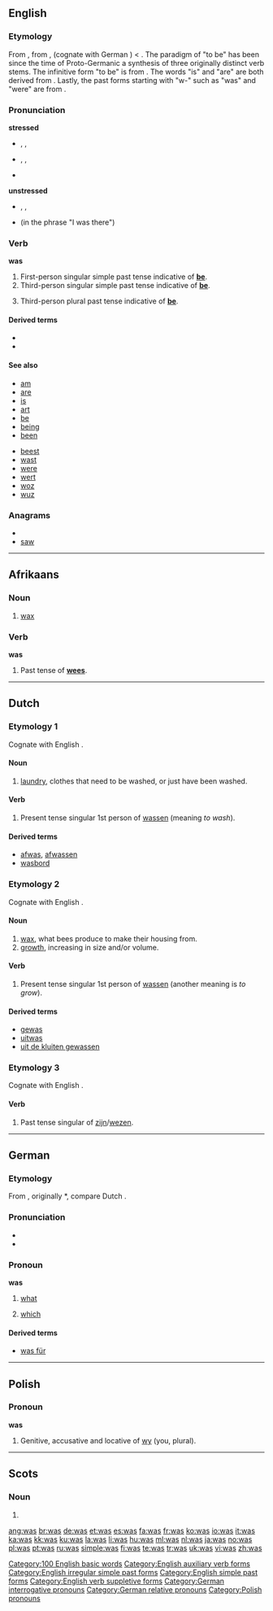 {{wikipedia|Was (disambiguation)}}
{{also|wąs}}
==English==

{{rank|in|I|that|8|was|he|his|with}}

===Etymology===
From {{etyl|ang|en}} {{term|wæs|lang=ang}}, from {{proto|Germanic|wēsōn|lang=en}}, (cognate with German {{term|war|lang=de}}) < {{proto|Indo-European|wes-|to reside|lang=en}}. The paradigm of "to be" has been since the time of Proto-Germanic a synthesis of three originally distinct verb stems. The infinitive form "to be" is from {{proto|Indo-European|bʰeu-|to become|lang=}}. The words "is" and "are" are both derived from {{proto|Indo-European|h₁es-|to be|lang=}}. Lastly, the past forms starting with "w-" such as "was" and "were" are from {{proto|Indo-European|wes-|to reside|lang=}}.

===Pronunciation===
'''stressed'''
* {{a|UK}} {{enPR|wŏz}}, {{IPA|/wɒz/}}, {{SAMPA|/wQz/}}
* {{a|US}} {{enPR|wŭz}}, {{IPA|/wʌz/}}, {{SAMPA|/wVz/}}
* {{audio|en-us-was-stressed.ogg|Audio (US)}}
*: {{rhymes|ɒz}}

'''unstressed'''
* {{enPR|wəz}}, {{IPA|/wəz/}}, {{SAMPA|/w@z/}}
* {{audio|en-us-was-unstressed.ogg|Audio (US)}} (in the phrase "I was there")

===Verb===
'''was'''

# First-person singular simple past tense indicative of '''[[be]]'''.
# Third-person singular simple past tense indicative of '''[[be]]'''.
# {{UK|dialect}} Third-person plural past tense indicative of '''[[be]]'''.

====Derived terms====
* {{l|en|wasband}}
* {{l|en|wasbian}}

====See also====
{{top2}}
* [[am]]
* [[are]]
* [[is]]
* [[art]]
* [[be]]
* [[being]]
* [[been]]
{{mid2}}
* [[beest]]
* [[wast]]
* [[were]]
* [[wert]]
* [[woz]]
* [[wuz]]
{{bottom}}

===Anagrams===
* {{alphagram|asw}}
* [[saw]]

[[Category:100 English basic words]]
[[Category:English auxiliary verb forms]]
[[Category:English irregular simple past forms]]
[[Category:English simple past forms]]
[[Category:English verb suppletive forms]]

----

==Afrikaans==

===Noun===
{{af-noun|wase}}

# [[wax]]

===Verb===
'''was'''

# Past tense of '''[[wees]]'''.

----

==Dutch==
{{wikipedia|lang=nl}}

===Etymology 1===
Cognate with English {{term|wash|lang=en}}.

====Noun====
{{nl-noun|wassen|wasje}} {{m}}

# [[laundry]], clothes that need to be washed, or just have been washed.

====Verb====
{{infl|nl|verb form}}

# Present tense singular 1st person of [[wassen]] (meaning ''to wash'').

====Derived terms====
* [[afwas]], [[afwassen]]
* [[wasbord]]

===Etymology 2===
Cognate with English {{term|wax|lang=en}}.

====Noun====
{{infl|nl|noun|g=m}}

# [[wax]], what bees produce to make their housing from.
# [[growth]], increasing in size and/or volume.

====Verb====
{{infl|nl|verb form}}

# Present tense singular 1st person of [[wassen]] (another meaning is ''to grow'').

====Derived terms====
* [[gewas]] {{n}}
* [[uitwas]]
* [[uit de kluiten gewassen]]

===Etymology 3===
Cognate with English {{term|was|lang=en}}.

====Verb====
{{infl|nl|verb form}}

# Past tense singular of [[zijn]]/[[wezen]].

----

==German==

===Etymology===
From {{etyl|goh|de}} {{term|waz|(h)waz|lang=goh}}, originally *{{term||(h)wat}}, compare Dutch {{term|wat|lang=nl}}.

===Pronunciation===
* {{audio|DE-was.ogg|audio}}
* {{audio|BY-was.ogg|Audio (Bavarian)}}

===Pronoun===
'''was'''

# {{interrogative|lang=de}} [[what]]
# {{relative|lang=de}} [[which]]

====Derived terms====
* [[was für]]

[[Category:German interrogative pronouns]]
[[Category:German relative pronouns]]

----

==Polish==

===Pronoun===
'''was'''

# Genitive, accusative and locative of [[wy]] (you, plural).

[[Category:Polish pronouns]]

----

==Scots==

===Noun===
{{sco-pl}}

# {{plural of|[[wa]]|lang=Scots}}

[[ang:was]]
[[br:was]]
[[de:was]]
[[et:was]]
[[es:was]]
[[fa:was]]
[[fr:was]]
[[ko:was]]
[[io:was]]
[[it:was]]
[[ka:was]]
[[kk:was]]
[[ku:was]]
[[la:was]]
[[li:was]]
[[hu:was]]
[[ml:was]]
[[nl:was]]
[[ja:was]]
[[no:was]]
[[pl:was]]
[[pt:was]]
[[ru:was]]
[[simple:was]]
[[fi:was]]
[[te:was]]
[[tr:was]]
[[uk:was]]
[[vi:was]]
[[zh:was]]